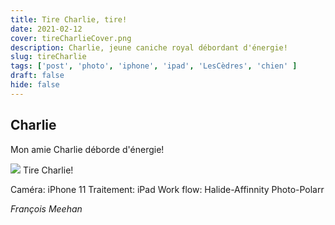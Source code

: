 ```yaml
---
title: Tire Charlie, tire!
date: 2021-02-12
cover: tireCharlieCover.png
description: Charlie, jeune caniche royal débordant d'énergie!
slug: tireCharlie
tags: ['post', 'photo', 'iphone', 'ipad', 'LesCèdres', 'chien' ]
draft: false
hide: false
---
```


## Charlie

Mon amie Charlie déborde d'énergie!



<Flex>
  <Card width={[ 256, 320 ]} mx='auto'>
    <Image src='tireCharlie.png'/>
    <Text>
      Tire Charlie!
    </Text>
  </Card>
</Flex>


Caméra: iPhone 11
Traitement: iPad
Work flow: Halide-Affinnity Photo-Polarr

*François Meehan*